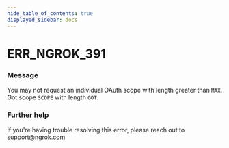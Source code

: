 ```yaml
---
hide_table_of_contents: true
displayed_sidebar: docs
---
```



# ERR_NGROK_391

### Message

You may not request an individual OAuth scope with length greater than `MAX`. Got scope `SCOPE` with length `GOT`.

<ErrorDetails error="err_ngrok_391" />

### Further help

If you're having trouble resolving this error, please reach out to [support@ngrok.com](mailto:support@ngrok.com?subject=Help%20with%20ERR_NGROK_391)

